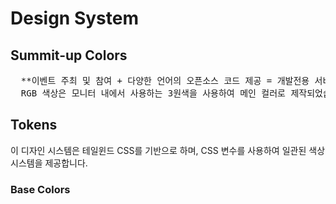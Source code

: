 
<Meta title="Design System/colors" />

# Design System

## Summit-up Colors

<pre>
  **이벤트 주최 및 참여 + 다양한 언어의 오픈소스 코드 제공 = 개발전용 서비스** {'\n'}
  RGB 색상은 모니터 내에서 사용하는 3원색을 사용하여 메인 컬러로 제작되었습니다.
</pre>

## Tokens

이 디자인 시스템은 테일윈드 CSS를 기반으로 하며, CSS 변수를 사용하여 일관된 색상 시스템을 제공합니다.

### Base Colors

<ColorPalette>
  <ColorItem
    title="Main colors"
    subtitle="디자인 토큰"
    colors={{
      '#E4007F': 'hsl(var(--primary-base))',
      '#0062FF': 'hsl(var(--secondary-base))',
      '#6EE447': 'hsl(var(--accent-base))',
    }}
  />
  <ColorItem
    title="Sub colors"
    subtitle="디자인 토큰"
    colors={{
      '#FFFFFF': 'hsl(var(--neutral-white))',
      '#EFEFEF': 'hsl(var(--neutral-100))',
      '#C9CACA': 'hsl(var(--neutral-200))',
      '#B5B5B6': 'hsl(var(--neutral-300))',
      '#8E8D93': 'hsl(var(--neutral-400))',
      '#5C5B60': 'hsl(var(--neutral-500))',
      '#232325': 'hsl(var(--neutral-600))',
      '#000000': 'hsl(var(--neutral-black))',
    }}
  />
</ColorPalette>
